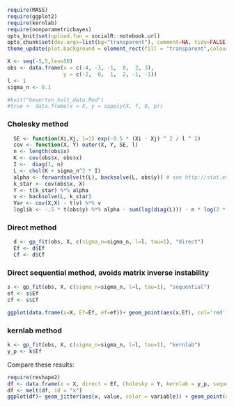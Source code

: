 

```r
require(MASS)
require(ggplot2)
require(kernlab)
require(nonparametricbayes)
opts_knit$set(upload.fun = socialR::notebook.url)
opts_chunk$set(dev.args=list(bg="transparent"), comment=NA, tidy=FALSE, message=FALSE)
theme_update(plot.background = element_rect(fill = "transparent",colour = NA))
```




```r
X <- seq(-5,5,len=50)
obs <- data.frame(x = c(-4, -3, -1,  0,  2, 3),
                  y = c(-2,  0,  1,  2, -1, -1))
l <- 1
sigma_n <- 0.1
```


```r
#knit("beverton_holt_data.Rmd")
#true <- data.frame(x = X, y = sapply(X, f, 0, p))
```

### Cholesky method
  
```r
  SE <- function(Xi,Xj, l=1) exp(-0.5 * (Xi - Xj) ^ 2 / l ^ 2)
  cov <- function(X, Y) outer(X, Y, SE, l) 
  n <- length(obs$x)
  K <- cov(obs$x, obs$x)
  I <-  diag(1, n)
  L <- chol(K + sigma_n^2 * I)
  alpha <- forwardsolve(t(L), backsolve(L, obs$y)) # see http://stat.ethz.ch/R-manual/R-patched/library/base/html/chol2inv.html
  k_star <- cov(obs$x, X)
  Y <- t(k_star) %*% alpha
  v <- backsolve(L, k_star)
  Var <- cov(X,X) - t(v) %*% v
  loglik <- -.5 * t(obs$y) %*% alpha - sum(log(diag(L))) - n * log(2 * pi) / 2
```
  
### Direct method 

``` r
  d <- gp_fit(obs, X, c(sigma_n=sigma_n, l=l, tau=1), "direct")
  Ef <- d$Ef
  Cf <- d$Cf
```

### Direct sequential method, avoids matrix inverse instability

``` r
s <- gp_fit(obs, X, c(sigma_n=sigma_n, l=l, tau=1), "sequential")
ef <- s$Ef
cf <- s$Cf

```


``` r
ggplot(data.frame(x=X, Ef=Ef, ef=ef))+ geom_point(aes(x,Ef), col='red') + geom_line(aes(x,ef))
````


### kernlab method

``` r
k <- gp_fit(obs, X, c(sigma_n=sigma_n, l=l, tau=1), "kernlab")
y_p <- k$Ef
```

Compare these results: 

``` r
require(reshape2)
df <- data.frame(x = X, direct = Ef, Cholesky = Y, kernlab = y_p, sequential = ef)
df <- melt(df, id = "x")
ggplot(df)+ geom_jitter(aes(x, value, color = variable)) + geom_point(data = obs, aes(x,y))
````

